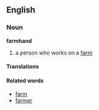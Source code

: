 ==English==

===Noun===
'''farmhand'''

# a person who works on a [[farm]]

==== Translations ====

====Related words====

*[[farm]]
*[[farmer]]